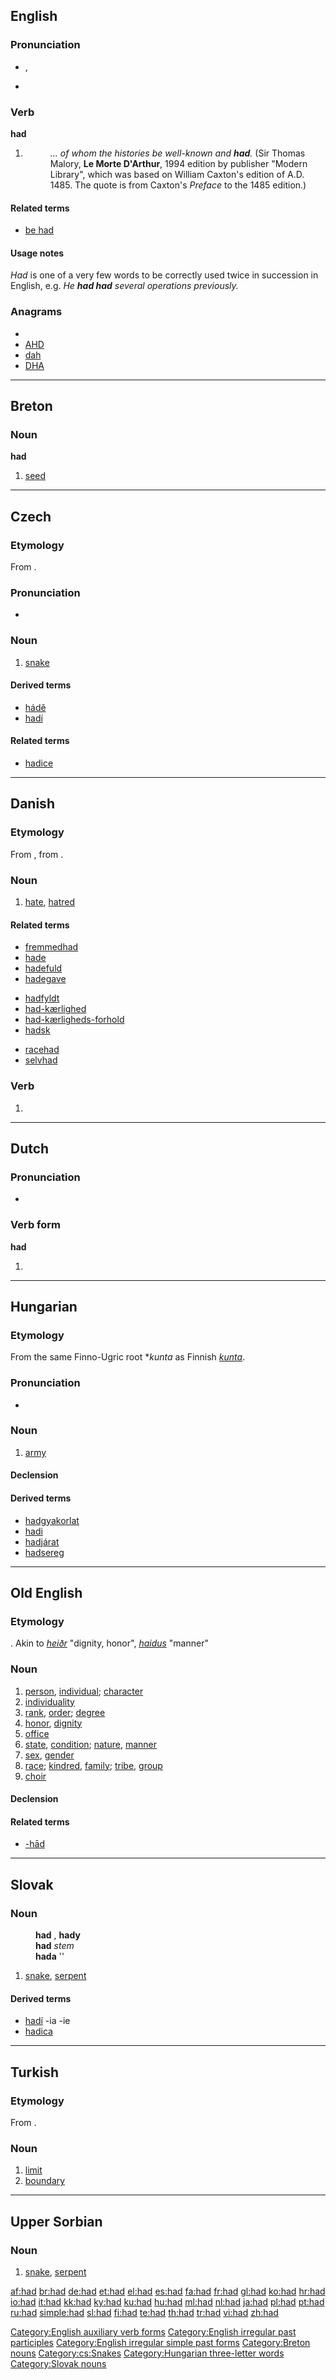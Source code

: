 {{also|haad}}
==English==

{{rank|it|for|as|16|had|you|not|be}}

===Pronunciation===
* {{IPA|/hæd/}}, {{SAMPA|/h{d/}}
* {{audio|en-us-had.ogg|Audio (US)}}
*: {{rhymes|æd}}

===Verb===
'''had'''

# {{past of|[[have]]}}
#: ''... of whom the histories be well-known and '''had'''.'' (Sir Thomas Malory, '''Le Morte D'Arthur''', 1994 edition by publisher "Modern Library", which was based on William Caxton's edition of A.D. 1485. The quote is from Caxton's ''Preface'' to the 1485 edition.)

====Related terms====
* [[be had]]

====Usage notes====
''Had'' is one of a very few words to be correctly used twice in succession in English, e.g. ''He '''had had''' several operations previously.''

===Anagrams===
* {{alphagram|[[ADH#English|ADH]]}} 
* [[AHD#English|AHD]]
* [[dah#English|dah]]
* [[DHA#English|DHA]]

[[Category:English auxiliary verb forms]]
[[Category:English irregular past participles]]
[[Category:English irregular simple past forms]]

----

==Breton==

===Noun===
'''had'''

# [[seed]]

[[Category:Breton nouns]]

----

==Czech==

===Etymology===
From {{proto|Slavic|gad}}.

===Pronunciation===
* {{audio|Cs-had.ogg|audio}}

===Noun===
{{cs-noun|g=m}}

# [[snake]]

====Derived terms====
* [[hádě]]
* [[hadí]]

====Related terms====
* [[hadice]] {{f}}

[[Category:cs:Snakes]]

----

==Danish==

===Etymology===

From {{etyl|non|da}} {{term|hatr|lang=non}}, from {{proto|Indo-European|ḱeh₂d-|hate|lang=da}}.

===Noun===
{{da-noun|et|-}}

# [[hate]], [[hatred]]

====Related terms====
{{top3}}
* [[fremmedhad]] {{n}}
* [[hade]]
* [[hadefuld]]
* [[hadegave]] {{c}}
{{mid3}}
* [[hadfyldt]]
* [[had-kærlighed]] {{c}}
* [[had-kærligheds-forhold]] {{n}}
* [[hadsk]]
{{mid3}}
* [[racehad]] {{n}}
* [[selvhad]] {{n}}
{{bottom}}

===Verb===
{{infl|da|verb form}}

# {{form of|imperative|hade|lang=Danish}}

----

==Dutch==

===Pronunciation===
* {{IPA|/'hɑt/|lang=nl}}

===Verb form===
'''had'''

# {{nl-verb-form-of|n=sg|t=past|hebben}}

----

==Hungarian==

===Etymology===
From the same Finno-Ugric root *''kunta'' as Finnish ''[[kunta]]''.

===Pronunciation===
* {{IPA|/ˈhɒd/|lang=hu}}

===Noun===
{{hu-noun|ak}}

# {{military|lang=hu}} [[army]]

====Declension====
{{hu-decl-ak|ha|d|at}}{{hu-pos-atok|had||ai}}

====Derived terms====
* [[hadgyakorlat]]
* [[hadi]]
* [[hadjárat]]
* [[hadsereg]]

[[Category:Hungarian three-letter words]]

----

==Old English==

===Etymology===
{{proto|Germanic|haiduz|state, condition, rank, person|lang=ang}}. Akin to {{etyl|non|-}} ''[[heiðr]]'' "dignity, honor", {{etyl|got|-}} ''[[haidus]]'' "manner"

===Noun===
{{infl|ang|noun|head=hād|g=m}}

# [[person]], [[individual]]; [[character]]
# [[individuality]]
# [[rank]], [[order]]; [[degree]]
# [[honor]], [[dignity]]
# [[office]] {{context|esp religious}}
# [[state]], [[condition]]; [[nature]], [[manner]]
# [[sex]], [[gender]]
# [[race]]; [[kindred]], [[family]]; [[tribe]], [[group]]
# [[choir]]

====Declension====
{{ang-decl-noun|hād|hāda|hād|hāda|hāda|hāda|hāda|hādum}}

====Related terms====
* [[-had#Old English|-hād]]
----

==Slovak==

===Noun===
: '''had''' {{m}}, '''hady''' {{p}}
: '''had''' ''stem''
: '''hada''' ''{{gensg}}
: {{decpat}} {{sk-dub}}

# [[snake]], [[serpent]]

====Derived terms====
* [[hadí]] -ia -ie
* [[hadica#Slovak|hadica]] {{f}}

[[Category:Slovak nouns]]

----

==Turkish==

===Etymology===
From {{etyl|ar|tr}} {{Arab|[[حد|حَدّ]]}}.

===Noun===
{{infl|tr|noun}}

# [[limit]]
# [[boundary]]

----

==Upper Sorbian==

===Noun===
{{infl|hsb|noun|g=m}}

# [[snake]], [[serpent]]

[[af:had]]
[[br:had]]
[[de:had]]
[[et:had]]
[[el:had]]
[[es:had]]
[[fa:had]]
[[fr:had]]
[[gl:had]]
[[ko:had]]
[[hr:had]]
[[io:had]]
[[it:had]]
[[kk:had]]
[[ky:had]]
[[ku:had]]
[[hu:had]]
[[ml:had]]
[[nl:had]]
[[ja:had]]
[[pl:had]]
[[pt:had]]
[[ru:had]]
[[simple:had]]
[[sl:had]]
[[fi:had]]
[[te:had]]
[[th:had]]
[[tr:had]]
[[vi:had]]
[[zh:had]]